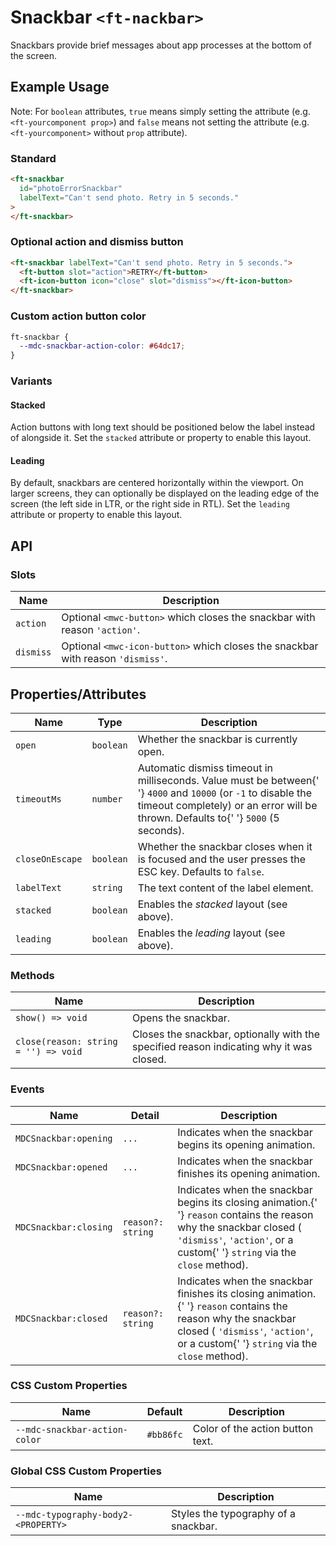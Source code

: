 
<Meta title="Ruhil UI/Component/Snackbar/Doc" />

<style>{`

`}</style>

# Snackbar `<ft-nackbar>`

<p>
  Snackbars provide brief messages about app processes at the bottom of the
  screen.
</p>

## Example Usage

Note: For `boolean` attributes, `true` means simply setting the attribute (e.g. `<ft-yourcomponent prop>`) and `false` means not setting the attribute (e.g. `<ft-yourcomponent>` without `prop` attribute).

### Standard

<Canvas withToolbar>
  <Story id="ruhil-ui-component-snackbar--default" height="100px" />
</Canvas>

```html
<ft-snackbar
  id="photoErrorSnackbar"
  labelText="Can't send photo. Retry in 5 seconds."
>
</ft-snackbar>
```

### Optional action and dismiss button

<Canvas withToolbar>
  <Story
    id="ruhil-ui-component-snackbar--optional-action-and-dismiss-button"
    height="100px"
  />
</Canvas>

```html
<ft-snackbar labelText="Can't send photo. Retry in 5 seconds.">
  <ft-button slot="action">RETRY</ft-button>
  <ft-icon-button icon="close" slot="dismiss"></ft-icon-button>
</ft-snackbar>
```

### Custom action button color

<Canvas withToolbar>
  <Story
    id="ruhil-ui-component-snackbar--custom-action-button-color"
    height="100px"
  />
</Canvas>

```css
ft-snackbar {
  --mdc-snackbar-action-color: #64dc17;
}
```

### Variants

#### Stacked

<p>
  Action buttons with long text should be positioned below the label instead of
  alongside it. Set the <code>stacked</code> attribute or property to enable
  this layout.
</p>

#### Leading

<p>
  By default, snackbars are centered horizontally within the viewport. On larger
  screens, they can optionally be displayed on the leading edge of the screen
  (the left side in LTR, or the right side in RTL). Set the <code>leading</code>
  attribute or property to enable this layout.
</p>

## API

### Slots

<table>
  <thead>
    <tr>
      <th>Name</th>
      <th>Description</th>
    </tr>
  </thead>
  <tbody>
    <tr>
      <td>
        <code>action</code>
      </td>
      <td>
        Optional <code>&lt;mwc-button&gt;</code> which closes the snackbar with
        reason <code>'action'</code>.
      </td>
    </tr>
    <tr>
      <td>
        <code>dismiss</code>
      </td>
      <td>
        Optional <code>&lt;mwc-icon-button&gt;</code> which closes the snackbar
        with reason <code>'dismiss'</code>.
      </td>
    </tr>
  </tbody>
</table>

## Properties/Attributes

<table>
  <thead>
    <tr>
      <th>Name</th>
      <th>Type</th>
      <th>Description</th>
    </tr>
  </thead>
  <tbody>
    <tr>
      <td>
        <code>open</code>
      </td>
      <td>
        <code>boolean</code>
      </td>
      <td>Whether the snackbar is currently open.</td>
    </tr>
    <tr>
      <td>
        <code>timeoutMs</code>
      </td>
      <td>
        <code>number</code>
      </td>
      <td>
        Automatic dismiss timeout in milliseconds. Value must be between{' '}
        <code>4000</code> and <code>10000</code> (or <code>-1</code> to disable
        the timeout completely) or an error will be thrown. Defaults to{' '}
        <code>5000</code> (5 seconds).
      </td>
    </tr>
    <tr>
      <td>
        <code>closeOnEscape</code>
      </td>
      <td>
        <code>boolean</code>
      </td>
      <td>
        Whether the snackbar closes when it is focused and the user presses the
        ESC key. Defaults to <code>false</code>.
      </td>
    </tr>
    <tr>
      <td>
        <code>labelText</code>
      </td>
      <td>
        <code>string</code>
      </td>
      <td>The text content of the label element.</td>
    </tr>
    <tr>
      <td>
        <code>stacked</code>
      </td>
      <td>
        <code>boolean</code>
      </td>
      <td>
        Enables the <em>stacked</em> layout (see above).
      </td>
    </tr>
    <tr>
      <td>
        <code>leading</code>
      </td>
      <td>
        <code>boolean</code>
      </td>
      <td>
        Enables the <em>leading</em> layout (see above).
      </td>
    </tr>
  </tbody>
</table>

### Methods

<table>
  <thead>
    <tr>
      <th>Name</th>
      <th>Description</th>
    </tr>
  </thead>
  <tbody>
    <tr>
      <td>
        <code>show() =&gt; void</code>
      </td>
      <td>Opens the snackbar.</td>
    </tr>
    <tr>
      <td>
        <code>close(reason: string = '') =&gt; void</code>
      </td>
      <td>
        Closes the snackbar, optionally with the specified reason indicating why
        it was closed.
      </td>
    </tr>
  </tbody>
</table>

### Events

<table>
  <thead>
    <tr>
      <th>Name</th>
      <th>Detail</th>
      <th>Description</th>
    </tr>
  </thead>
  <tbody>
    <tr>
      <td>
        <code>MDCSnackbar:opening</code>
      </td>
      <td>
        <code>...</code>
      </td>
      <td>Indicates when the snackbar begins its opening animation.</td>
    </tr>
    <tr>
      <td>
        <code>MDCSnackbar:opened</code>
      </td>
      <td>
        <code>...</code>
      </td>
      <td>Indicates when the snackbar finishes its opening animation.</td>
    </tr>
    <tr>
      <td>
        <code>MDCSnackbar:closing</code>
      </td>
      <td>
        <code>reason?: string</code>
      </td>
      <td>
        Indicates when the snackbar begins its closing animation.{' '}
        <code>reason</code> contains the reason why the snackbar closed (
        <code>'dismiss'</code>, <code>'action'</code>, or a custom{' '}
        <code>string</code> via the <code>close</code> method).
      </td>
    </tr>
    <tr>
      <td>
        <code>MDCSnackbar:closed</code>
      </td>
      <td>
        <code>reason?: string</code>
      </td>
      <td>
        Indicates when the snackbar finishes its closing animation.{' '}
        <code>reason</code> contains the reason why the snackbar closed (
        <code>'dismiss'</code>, <code>'action'</code>, or a custom{' '}
        <code>string</code> via the <code>close</code> method).
      </td>
    </tr>
  </tbody>
</table>

### CSS Custom Properties

<table>
  <thead>
    <tr>
      <th>Name</th>
      <th>Default</th>
      <th>Description</th>
    </tr>
  </thead>
  <tbody>
    <tr>
      <td>
        <code>--mdc-snackbar-action-color</code>
      </td>
      <td>
        <code>#bb86fc</code>
      </td>
      <td>Color of the action button text.</td>
    </tr>
  </tbody>
</table>

### Global CSS Custom Properties

<table>
  <thead>
    <tr>
      <th>Name</th>
      <th>Description</th>
    </tr>
  </thead>
  <tbody>
    <tr>
      <td>
        <code>--mdc-typography-body2-&lt;PROPERTY&gt;</code>
      </td>
      <td>Styles the typography of a snackbar.</td>
    </tr>
  </tbody>
</table>
